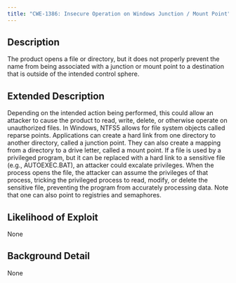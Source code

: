 ```yaml
---
title: "CWE-1386: Insecure Operation on Windows Junction / Mount Point"
---
```


## Description
The product opens a file or directory, but it does not properly prevent the name from being associated with a junction or mount point to a destination that is outside of the intended control sphere.

## Extended Description

Depending on the intended action
			  being performed, this could allow an
			  attacker to cause the product to read,
			  write, delete, or otherwise operate on
			  unauthorized files.
In Windows, NTFS5 allows for file
			  system objects called reparse points.
			  Applications can create a hard link from one
			  directory to another directory, called a
			  junction point. They can also create a
			  mapping from a directory to a drive letter,
			  called a mount point. If a file is used by a
			  privileged program, but it can be replaced
			  with a hard link to a sensitive file (e.g.,
			  AUTOEXEC.BAT), an attacker could excalate
			  privileges. When the process opens the file,
			  the attacker can assume the privileges of
			  that process, tricking the privileged
			  process to read, modify, or delete the
			  sensitive file, preventing the program from
			  accurately processing data. Note that one
			  can also point to registries and
			  semaphores.


## Likelihood of Exploit
None

## Background Detail
None
        